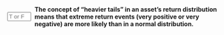 ::: {.question-block}

<form onsubmit="event.preventDefault(); checkAnswerBox('module2_tf_q92','T')" style="display: flex; align-items: center; gap: 8px;">
<input type="text" id="module2_tf_q92" name="module2_tf_q92" maxlength="1" placeholder="T or F"
         style="width: 55px;" data-correct-answer="T" /> <label for="module2_tf_q92"><strong>The concept of "heavier tails" in an asset's return distribution means that extreme return events (very positive or very negative) are more likely than in a normal distribution.</strong></label>
</form>

<div id="feedback-module2_tf_q92" class="feedback" data-status="" style="display:none;">
The sentence is TRUE. The slides use this concept to illustrate that some stocks are riskier because they have a higher probability of experiencing large price swings.
</div>
:::